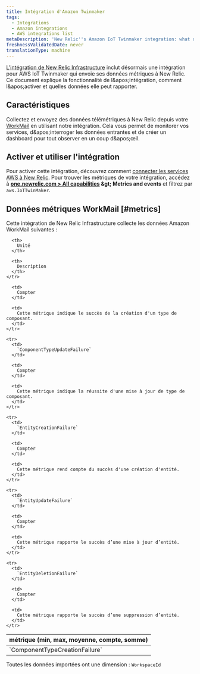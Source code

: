 ```yaml
---
title: Intégration d'Amazon Twinmaker
tags:
  - Integrations
  - Amazon integrations
  - AWS integrations list
metaDescription: 'New Relic''s Amazon IoT Twinmaker integration: what data it reports and how to enable it.'
freshnessValidatedDate: never
translationType: machine
---
```


[L'intégration de New Relic Infrastructure](/docs/infrastructure/introduction-infra-monitoring) inclut désormais une intégration pour AWS IoT Twinmaker qui envoie ses données métriques à New Relic. Ce document explique la fonctionnalité de l&amp;apos;intégration, comment l&amp;apos;activer et quelles données elle peut rapporter.

## Caractéristiques

Collectez et envoyez des données télémétriques à New Relic depuis votre [WorkMail](https://aws.amazon.com/iot-twinmaker/) en utilisant notre intégration. Cela vous permet de monitorer vos services, d&amp;apos;interroger les données entrantes et de créer un dashboard pour tout observer en un coup d&amp;apos;œil.

## Activer et utiliser l'intégration

Pour activer cette intégration, découvrez comment [connecter les services AWS à New Relic](/docs/infrastructure/amazon-integrations/connect/aws-metric-stream-setup/). Pour trouver les métriques de votre intégration, accédez à <DNT>**[one.newrelic.com &gt; All capabilities](https://one.newrelic.com/all-capabilities) &amp;gt; Metrics and events**</DNT> et filtrez par `aws.IoTTwinMaker`.

## Données métriques WorkMail [#metrics]

Cette intégration de New Relic Infrastructure collecte les données Amazon WorkMail suivantes :

<table>
  <thead>
    <tr>
      <th style={{ width: "200px" }}>
        métrique (min, max, moyenne, compte, somme)
      </th>

      <th>
        Unité
      </th>

      <th>
        Description
      </th>
    </tr>
  </thead>

  <tbody>
    <tr>
      <td>
        `ComponentTypeCreationFailure`
      </td>

      <td>
        Compter
      </td>

      <td>
        Cette métrique indique le succès de la création d'un type de composant.
      </td>
    </tr>

    <tr>
      <td>
        `ComponentTypeUpdateFailure`
      </td>

      <td>
        Compter
      </td>

      <td>
        Cette métrique indique la réussite d'une mise à jour de type de composant.
      </td>
    </tr>

    <tr>
      <td>
        `EntityCreationFailure`
      </td>

      <td>
        Compter
      </td>

      <td>
        Cette métrique rend compte du succès d'une création d'entité.
      </td>
    </tr>

    <tr>
      <td>
        `EntityUpdateFailure`
      </td>

      <td>
        Compter
      </td>

      <td>
        Cette métrique rapporte le succès d’une mise à jour d’entité.
      </td>
    </tr>

    <tr>
      <td>
        `EntityDeletionFailure`
      </td>

      <td>
        Compter
      </td>

      <td>
        Cette métrique rapporte le succès d’une suppression d’entité.
      </td>
    </tr>
  </tbody>
</table>

Toutes les données importées ont une dimension : `WorkspaceId`